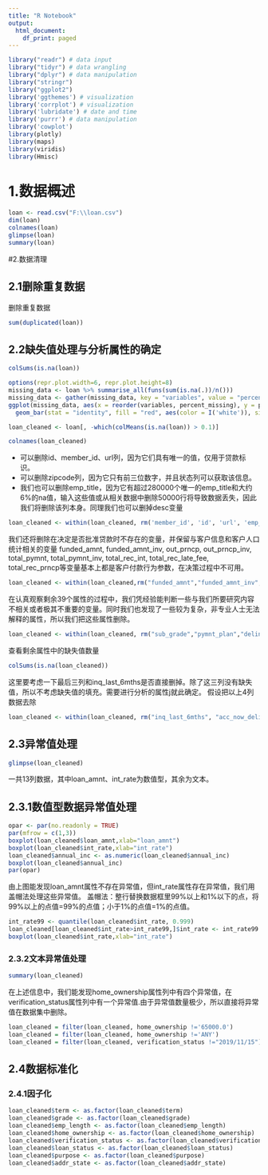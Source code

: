 ---
title: "R Notebook"
output:
  html_document:
    df_print: paged
--- 
```{r}
library("readr") # data input
library("tidyr") # data wrangling
library("dplyr") # data manipulation
library("stringr")
library("ggplot2")
library('ggthemes') # visualization
library('corrplot') # visualization
library('lubridate') # date and time
library('purrr') # data manipulation
library('cowplot')
library(plotly)
library(maps)
library(viridis)
library(Hmisc)
```


# 1.数据概述

```{r}
loan <- read.csv("F:\\loan.csv")
dim(loan)
colnames(loan)
glimpse(loan)
summary(loan)
```

#2.数据清理

## 2.1删除重复数据

删除重复数据
```{r}
sum(duplicated(loan))
```

## 2.2缺失值处理与分析属性的确定

```{r}
colSums(is.na(loan))
```



```{r}
options(repr.plot.width=6, repr.plot.height=8)
missing_data <- loan %>% summarise_all(funs(sum(is.na(.))/n()))
missing_data <- gather(missing_data, key = "variables", value = "percent_missing") 
ggplot(missing_data, aes(x = reorder(variables, percent_missing), y = percent_missing)) +
  geom_bar(stat = "identity", fill = "red", aes(color = I('white')), size = 0.1)+coord_flip()+ theme_few()
```

```{r}
loan_cleaned <- loan[, -which(colMeans(is.na(loan)) > 0.1)]
```

```{r}
colnames(loan_cleaned)
```
<ul>
<li>可以删除id、member_id、url列，因为它们具有唯一的值，仅用于贷款标识。</li>

<li>可以删除zipcode列，因为它只有前三位数字，并且状态列可以获取该信息。</li>

<li>我们也可以删除emp_title，因为它有超过280000个唯一的emp_title和大约6%的na值，输入这些值或从相关数据中删除50000行将导致数据丢失，因此我们将删除该列本身。同理我们也可以删掉desc变量</li>

</ul>
```{r}
loan_cleaned <- within(loan_cleaned, rm('member_id', 'id', 'url', 'emp_title',"zip_code","desc","title"))
```

我们还将删除在决定是否批准贷款时不存在的变量，并保留与客户信息和客户人口统计相关的变量
funded_amnt, funded_amnt_inv, out_prncp, out_prncp_inv, total_pymnt, total_pymnt_inv, total_rec_int, total_rec_late_fee, total_rec_prncp等变量基本上都是客户付款行为参数，在决策过程中不可用。


```{r}
loan_cleaned <- within(loan_cleaned,rm("funded_amnt","funded_amnt_inv","out_prncp", "out_prncp_inv", "total_pymnt", "total_pymnt_inv", "total_rec_int", "total_rec_late_fee", "total_rec_prncp"))
```

在认真观察剩余39个属性的过程中，我们凭经验能判断一些与我们所要研究内容不相关或者极其不重要的变量。同时我们也发现了一些较为复杂，非专业人士无法解释的属性，所以我们把这些属性删除。

```{r}
loan_cleaned <- within(loan_cleaned, rm("sub_grade","pymnt_plan","delinq_2yrs","earliest_cr_line","open_acc","pub_rec","revol_bal","revol_util","total_acc","initial_list_status","collection_recovery_fee","recoveries","last_pymnt_amnt","next_pymnt_d","last_credit_pull_d","collections_12_mths_ex_med","policy_code","application_type","verification_status_joint","total_rev_hi_lim","dti","installment"))
```

查看剩余属性中的缺失值数量

```{r}
colSums(is.na(loan_cleaned))
```
 
 这里要考虑一下最后三列和inq_last_6mths是否直接删掉。除了这三列没有缺失值，所以不考虑缺失值的填充。需要进行分析的属性j就此确定。
假设把以上4列数据去除

```{r}
loan_cleaned <- within(loan_cleaned, rm("inq_last_6mths", "acc_now_delinq", "tot_coll_amt", "tot_cur_bal"))
```


## 2.3异常值处理

```{r}
glimpse(loan_cleaned)
```
一共13列数据，其中loan_amnt、int_rate为数值型，其余为文本。

## 2.3.1数值型数据异常值处理

```{r}
opar <- par(no.readonly = TRUE)
par(mfrow = c(1,3))
boxplot(loan_cleaned$loan_amnt,xlab="loan_amnt")
boxplot(loan_cleaned$int_rate,xlab="int_rate")
loan_cleaned$annual_inc <- as.numeric(loan_cleaned$annual_inc)
boxplot(loan_cleaned$annual_inc)
par(opar)
```

由上图能发现loan_amnt属性不存在异常值，但int_rate属性存在异常值，我们用盖帽法处理这些异常值。
盖帽法：整行替换数据框里99%以上和1%以下的点，将99%以上的点值=99%的点值；小于1%的点值=1%的点值。

```{r}
int_rate99 <- quantile(loan_cleaned$int_rate, 0.999)
loan_cleaned[loan_cleaned$int_rate>int_rate99,]$int_rate <- int_rate99
boxplot(loan_cleaned$int_rate,xlab="int_rate")
```

### 2.3.2文本异常值处理

```{r}
summary(loan_cleaned)
```

在上述信息中，我们能发现home_ownership属性列中有四个异常值，在verification_status属性列中有一个异常值.由于异常值数量极少，所以直接将异常值在数据集中删除。

```{r}
loan_cleaned = filter(loan_cleaned, home_ownership !='65000.0')
loan_cleaned = filter(loan_cleaned, home_ownership !='ANY')
loan_cleaned = filter(loan_cleaned, verification_status !="2019/11/15")
```

## 2.4数据标准化

### 2.4.1因子化

```{r}
loan_cleaned$term <- as.factor(loan_cleaned$term)
loan_cleaned$grade <- as.factor(loan_cleaned$grade)
loan_cleaned$emp_length <- as.factor(loan_cleaned$emp_length)
loan_cleaned$home_ownership <- as.factor(loan_cleaned$home_ownership)
loan_cleaned$verification_status <- as.factor(loan_cleaned$verification_status)
loan_cleaned$loan_status <- as.factor(loan_cleaned$loan_status)
loan_cleaned$purpose <- as.factor(loan_cleaned$purpose)
loan_cleaned$addr_state <- as.factor(loan_cleaned$addr_state)
```




